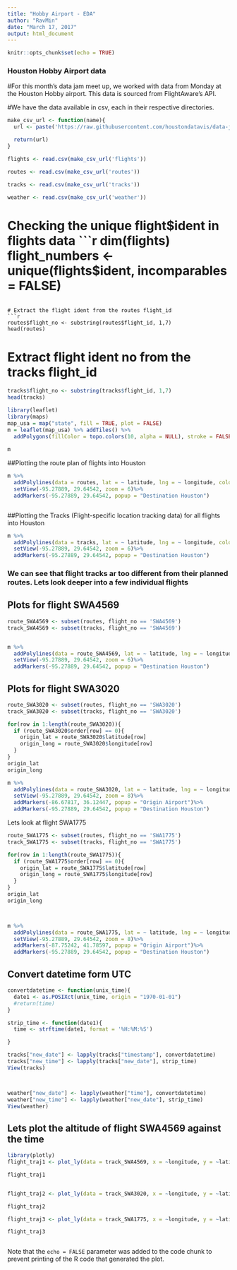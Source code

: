 ```yaml
---
title: "Hobby Airport - EDA"
author: "RavMin"
date: "March 17, 2017"
output: html_document
---
```


```r
knitr::opts_chunk$set(echo = TRUE)
```

### Houston Hobby Airport data

#For this month's data jam meet up, we worked with data from Monday at the Houston Hobby airport. This data is sourced from FlightAware's API.

#We have the data available in csv, each in their respective directories.

```r

make_csv_url <- function(name){
  url <- paste('https://raw.githubusercontent.com/houstondatavis/data-jam-february-2017/data-pipeline/', name, '.csv', sep='')

  return(url)
}

flights <- read.csv(make_csv_url('flights'))

routes <- read.csv(make_csv_url('routes'))

tracks <- read.csv(make_csv_url('tracks'))

weather <- read.csv(make_csv_url('weather'))

```

# Checking the unique flight$ident in flights data
```r
dim(flights)
flight_numbers <- unique(flights$ident, incomparables = FALSE)

```

# Extract the flight ident from the routes flight_id
```r
routes$flight_no <- substring(routes$flight_id, 1,7)
head(routes)

```
# Extract flight ident no from the tracks flight_id

```r
tracks$flight_no <- substring(tracks$flight_id, 1,7)
head(tracks)


```

```r
library(leaflet)
library(maps)
map_usa = map("state", fill = TRUE, plot = FALSE)
m = leaflet(map_usa) %>% addTiles() %>%
  addPolygons(fillColor = topo.colors(10, alpha = NULL), stroke = FALSE)
  
m

```


##Plotting the route plan of flights into Houston 
```r

m %>%
  addPolylines(data = routes, lat = ~ latitude, lng = ~ longitude, color="red", , weight = 1)%>% 
  setView(-95.27889, 29.64542, zoom = 6)%>%
  addMarkers(-95.27889, 29.64542, popup = "Destination Houston")



```

##Plotting the Tracks (Flight-specific location tracking data) for all flights into Houston 

```r

m %>%
  addPolylines(data = tracks, lat = ~ latitude, lng = ~ longitude, color="red", , weight = 1)%>% 
  setView(-95.27889, 29.64542, zoom = 6)%>%
  addMarkers(-95.27889, 29.64542, popup = "Destination Houston")

```

### We can see that flight tracks ar too different from their planned routes. Lets look deeper into a few individual flights

## Plots for flight SWA4569
```r

route_SWA4569 <- subset(routes, flight_no == 'SWA4569')
track_SWA4569 <- subset(tracks, flight_no == 'SWA4569')


m %>%
  addPolylines(data = route_SWA4569, lat = ~ latitude, lng = ~ longitude, color="green", weight = 4)%>%   addPolylines(data = track_SWA4569, lat = ~ latitude, lng = ~ longitude, color="blue", weight = 4)%>% 
  setView(-95.27889, 29.64542, zoom = 6)%>%
  addMarkers(-95.27889, 29.64542, popup = "Destination Houston")


```

## Plots for flight SWA3020

```r
route_SWA3020 <- subset(routes, flight_no == 'SWA3020')
track_SWA3020 <- subset(tracks, flight_no == 'SWA3020')

for(row in 1:length(route_SWA3020)){
  if (route_SWA3020$order[row] == 0){
    origin_lat = route_SWA3020$latitude[row]
    origin_long = route_SWA3020$longitude[row]
  }
}
origin_lat
origin_long


```

```r
m %>%
  addPolylines(data = route_SWA3020, lat = ~ latitude, lng = ~ longitude, color="green", weight = 4)%>%   addPolylines(data = track_SWA3020, lat = ~ latitude, lng = ~ longitude, color="blue", weight = 4)%>% 
  setView(-95.27889, 29.64542, zoom = 8)%>%
  addMarkers(-86.67817, 36.12447, popup = "Origin Airport")%>%
  addMarkers(-95.27889, 29.64542, popup = "Destination Houston") 

```

Lets look at flight SWA1775
```r
route_SWA1775 <- subset(routes, flight_no == 'SWA1775')
track_SWA1775 <- subset(tracks, flight_no == 'SWA1775')

for(row in 1:length(route_SWA1775)){
  if (route_SWA1775$order[row] == 0){
    origin_lat = route_SWA1775$latitude[row]
    origin_long = route_SWA1775$longitude[row]
  }
}
origin_lat
origin_long




```
```r
m %>%
  addPolylines(data = route_SWA1775, lat = ~ latitude, lng = ~ longitude, color="green", weight = 4)%>%   addPolylines(data = track_SWA1775, lat = ~ latitude, lng = ~ longitude, color="blue", weight = 4)%>% 
  setView(-95.27889, 29.64542, zoom = 8)%>%
  addMarkers(-87.75242, 41.78597, popup = "Origin Airport")%>%
  addMarkers(-95.27889, 29.64542, popup = "Destination Houston") 

```


## Convert datetime form UTC
```r
convertdatetime <- function(unix_time){
  date1 <- as.POSIXct(unix_time, origin = "1970-01-01")
  #return(time)
}

strip_time <- function(date1){
  time <- strftime(date1, format = '%H:%M:%S')

}

tracks["new_date"] <- lapply(tracks["timestamp"], convertdatetime)
tracks["new_time"] <- lapply(tracks["new_date"], strip_time)
View(tracks)



weather["new_date"] <- lapply(weather["time"], convertdatetime)
weather["new_time"] <- lapply(weather["new_date"], strip_time)
View(weather)
```


## Lets plot the altitude of flight SWA4569 against the time
```r
library(plotly)
flight_traj1 <- plot_ly(data = track_SWA4569, x = ~longitude, y = ~latitude, z=~altitude, type = 'scatter3d', mode = 'lines', opacity = 1, line = list(width = 2, color = 'red', reverscale = FALSE))

flight_traj1



```

```r
flight_traj2 <- plot_ly(data = track_SWA3020, x = ~longitude, y = ~latitude, z=~altitude, type = 'scatter3d', mode = 'lines', opacity = 1, line = list(width = 2, color = 'red', reverscale = FALSE))

flight_traj2

```


```r
flight_traj3 <- plot_ly(data = track_SWA1775, x = ~longitude, y = ~latitude, z=~altitude, type = 'scatter3d', mode = 'lines', opacity = 1, line = list(width = 2, color = 'red', reverscale = FALSE))

flight_traj3



```


Note that the `echo = FALSE` parameter was added to the code chunk to prevent printing of the R code that generated the plot.
